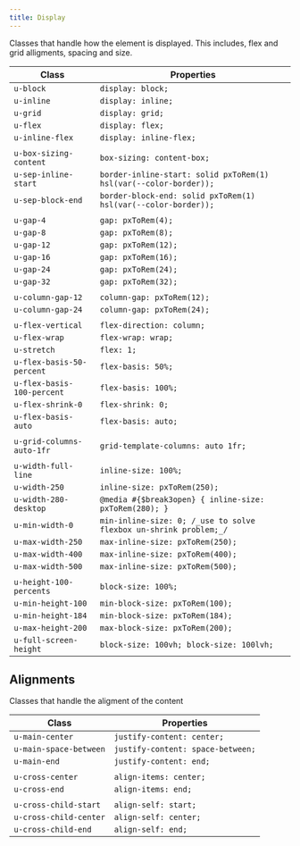 ```yaml
---
title: Display
---
```


Classes that handle how the element is displayed. This includes, flex and grid alligments, spacing and size.

| Class                      | Properties                                                        |
| -------------------------- | ----------------------------------------------------------------- |
| `u-block`                  | `display: block;`                                                 |
| `u-inline`                 | `display: inline;`                                                |
| `u-grid`                   | `display: grid;`                                                  |
| `u-flex`                   | `display: flex;`                                                  |
| `u-inline-flex`            | `display: inline-flex;`                                           |
|                            |                                                                   |
| `u-box-sizing-content`     | `box-sizing: content-box;`                                        |
| `u-sep-inline-start`       | `border-inline-start: solid pxToRem(1) hsl(var(--color-border));` |
| `u-sep-block-end`          | `border-block-end: solid pxToRem(1) hsl(var(--color-border));`    |
|                            |                                                                   |
| `u-gap-4`                  | `gap: pxToRem(4);`                                                |
| `u-gap-8`                  | `gap: pxToRem(8);`                                                |
| `u-gap-12`                 | `gap: pxToRem(12);`                                               |
| `u-gap-16`                 | `gap: pxToRem(16);`                                               |
| `u-gap-24`                 | `gap: pxToRem(24);`                                               |
| `u-gap-32`                 | `gap: pxToRem(32);`                                               |
|                            |                                                                   |
| `u-column-gap-12`          | `column-gap: pxToRem(12);`                                        |
| `u-column-gap-24`          | `column-gap: pxToRem(24);`                                        |
|                            |                                                                   |
| `u-flex-vertical`          | `flex-direction: column;`                                         |
| `u-flex-wrap`              | `flex-wrap: wrap;`                                                |
| `u-stretch`                | `flex: 1;`                                                        |
| `u-flex-basis-50-percent`  | `flex-basis: 50%;`                                                |
| `u-flex-basis-100-percent` | `flex-basis: 100%;`                                               |
| `u-flex-shrink-0`          | `flex-shrink: 0;`                                                 |
| `u-flex-basis-auto`        | `flex-basis: auto;`                                               |
|                            |                                                                   |
| `u-grid-columns-auto-1fr`  | `grid-template-columns: auto 1fr;`                                |
|                            |                                                                   |
| `u-width-full-line`        | `inline-size: 100%;`                                              |
| `u-width-250`              | `inline-size: pxToRem(250);`                                      |
| `u-width-280-desktop`      | `@media #{$break3open} { inline-size: pxToRem(280); }`            |
| `u-min-width-0`            | `min-inline-size: 0; /_use to solve flexbox un-shrink problem;_/` |
| `u-max-width-250`          | `max-inline-size: pxToRem(250);`                                  |
| `u-max-width-400`          | `max-inline-size: pxToRem(400);`                                  |
| `u-max-width-500`          | `max-inline-size: pxToRem(500);`                                  |
|                            |                                                                   |
| `u-height-100-percents`    | `block-size: 100%;`                                               |
| `u-min-height-100`         | `min-block-size: pxToRem(100);`                                   |
| `u-min-height-184`         | `min-block-size: pxToRem(184);`                                   |
| `u-max-height-200`         | `max-block-size: pxToRem(200);`                                   |
| `u-full-screen-height`     | `block-size: 100vh; block-size: 100lvh;`                          |

## Alignments

Classes that handle the aligment of the content

| Class                  | Properties                        |
| ---------------------- | --------------------------------- |
| `u-main-center`        | `justify-content: center;`        |
| `u-main-space-between` | `justify-content: space-between;` |
| `u-main-end`           | `justify-content: end;`           |
|                        |                                   |
| `u-cross-center`       | `align-items: center;`            |
| `u-cross-end`          | `align-items: end;`               |
|                        |                                   |
| `u-cross-child-start`  | `align-self: start;`              |
| `u-cross-child-center` | `align-self: center;`             |
| `u-cross-child-end`    | `align-self: end;`                |
